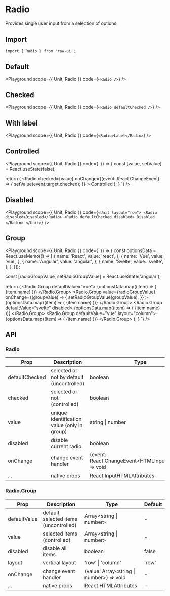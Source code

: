 
# Radio

Provides single user input from a selection of options.

## Import

```tsx
import { Radio } from 'raw-ui';
```

## Default

<Playground
  scope={{ Unit, Radio }}
  code={`
<Radio />
`}
/>

## Checked

<Playground
  scope={{ Unit, Radio }}
  code={`
<Radio defaultChecked />
`}
/>

## With label

<Playground
  scope={{ Unit, Radio }}
  code={`
<Radio>Label</Radio>
`}
/>

## Controlled

<Playground
  scope={{ Unit, Radio }}
  code={`
() => {
  const [value, setValue] = React.useState(false);

  return (
    <Radio
      checked={value}
      onChange={(event: React.ChangeEvent<HTMLInputElement>) => {
        setValue(event.target.checked);
      }}
    >
      Controlled
    </Radio>
  );
}
`}
/>

## Disabled

<Playground
  scope={{ Unit, Radio }}
  code={`
<Unit layout="row">
  <Radio disabled>Disabled</Radio>
  <Radio defaultChecked disabled>
    Disabled
  </Radio>
</Unit>
`}
/>

## Group

<Playground
  scope={{ Unit, Radio }}
  code={`
() => {
  const optionsData = React.useMemo(() => [
    {
      name: 'React',
      value: 'react',
    },
    {
      name: 'Vue',
      value: 'vue',
    },
    {
      name: 'Angular',
      value: 'angular',
    },
    {
      name: 'Svelte',
      value: 'svelte',
    },
  ], []);

  const [radioGroupValue, setRadioGroupValue] = React.useState<RadioValue>('angular');

  return (
    <Unit layout="col">
      <Radio.Group defaultValue="vue">
        {optionsData.map((item) => (
          <Radio value={item.value} key={item.value}>
            {item.name}
          </Radio>
        ))}
      </Radio.Group>
      <Radio.Group
        value={radioGroupValue}
        onChange={(groupValue) => {
          setRadioGroupValue(groupValue);
        }}
      >
        {optionsData.map((item) => (
          <Radio value={item.value} key={item.value}>
            {item.name}
          </Radio>
        ))}
      </Radio.Group>
      <Radio.Group defaultValue="svelte" disabled>
        {optionsData.map((item) => (
          <Radio value={item.value} key={item.value}>
            {item.name}
          </Radio>
        ))}
      </Radio.Group>
      <Radio.Group defaultValue="vue" layout="column">
        {optionsData.map((item) => (
          <Radio value={item.value} key={item.value}>
            {item.name}
          </Radio>
        ))}
      </Radio.Group>
    </Unit>
  );
}
`}
/>

## API

### Radio

| Prop           | Description                                 | Type                                                   | Default |
| -------------- | ------------------------------------------- | ------------------------------------------------------ | ------- |
| defaultChecked | selected or not by default (uncontrolled)   | boolean                                                | false   |
| checked        | selected or not (controlled)                | boolean                                                | -       |
| value          | unique identification value (only in group) | string \| number                                       | -       |
| disabled       | disable current radio                       | boolean                                                | false   |
| onChange       | change event handler                        | (event: React.ChangeEvent\<HTMLInputElement\>) => void | -       |
| ...            | native props                                | React.InputHTMLAttributes                              | -       |

### Radio.Group

| Prop         | Description                           | Type                                       | Default |
| ------------ | ------------------------------------- | ------------------------------------------ | ------- |
| defaultValue | default selected items (uncontrolled) | Array\<string \| number\>                  | -       |
| value        | selected items (controlled)           | Array\<string \| number\>                  | -       |
| disabled     | disable all items                     | boolean                                    | false   |
| layout       | vertical layout                       | 'row' \| 'column'                          | 'row'   |
| onChange     | change event handler                  | (value: Array\<string \| number\>) => void | -       |
| ...          | native props                          | React.HTMLAttributes                       | -       |
